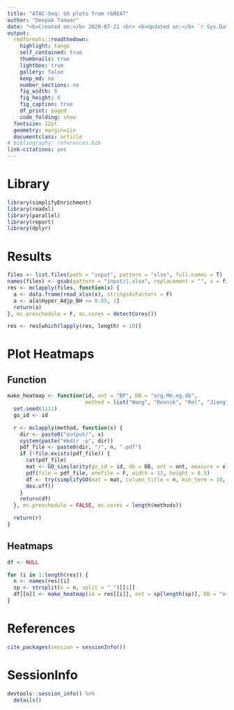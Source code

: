 ```yaml
---
title: "ATAC-Seq: GO plots from rGREAT"
author: "Deepak Tanwar"
date: "<b>Created on:</b> 2020-07-21 <br> <b>Updated on:</b> `r Sys.Date()`"
output:
  rmdformats::readthedown:
    highlight: tango
    self_contained: true
    thumbnails: true
    lightbox: true
    gallery: false
    keep_md: no
    number_sections: no
    fig_width: 8
    fig_height: 8
    fig_caption: true
    df_print: paged
    code_folding: show
  fontsize: 12pt
  geometry: margin=1in
  documentclass: article
# bibliography: references.bib
link-citations: yes
---
```


# Library
```r
library(simplifyEnrichment)
library(readxl)
library(parallel)
library(report)
library(dplyr)
```

# Results
```r
files <- list.files(path = "input", pattern = "xlsx", full.names = T)
names(files) <- gsub(pattern = "input/|.xlsx", replacement = "", x = files)
res <- mclapply(files, function(x) {
  a <- data.frame(read_xlsx(x), stringsAsFactors = F)
  a <- a[a$Hyper_Adjp_BH <= 0.05, 1]
  return(a)
}, mc.preschedule = F, mc.cores = detectCores())

res <- res[which(lapply(res, length) > 10)]
```

# Plot Heatmaps
## Function
```r
make_heatmap <- function(id, ont = "BP", DB = "org.Mm.eg.db",
                         method = list("Wang", "Resnik", "Rel", "Jiang", "Lin"), n = "GO similarity") {
  set.seed(1111)
  go_id <- id

  r <- mclapply(method, function(x) {
    dir <- paste0("output/", x)
    system(paste("mkdir -p", dir))
    pdf_file <- paste0(dir, "/", n, ".pdf")
    if (!file.exists(pdf_file)) {
      cat(pdf_file)
      mat <- GO_similarity(go_id = id, db = DB, ont = ont, measure = x)
      pdf(file = pdf_file, onefile = F, width = 11, height = 8.5)
      df <- try(simplifyGO(mat = mat, column_title = n, min_term = 10, order_by_size = T))
      dev.off()
    }
    return(df)
  }, mc.preschedule = FALSE, mc.cores = length(methods))

  return(r)
}
```

## Heatmaps
```r
df <- NULL

for (i in 1:length(res)) {
  n <- names(res)[i]
  sp <- strsplit(x = n, split = "_")[[1]]
  df[[n]] <- make_heatmap(id = res[[i]], ont = sp[length(sp)], DB = "org.Mm.eg.db", n = n)
}
```


# References
```r
cite_packages(session = sessionInfo())
```

# SessionInfo
```r
devtools::session_info() %>%
  details()
```
